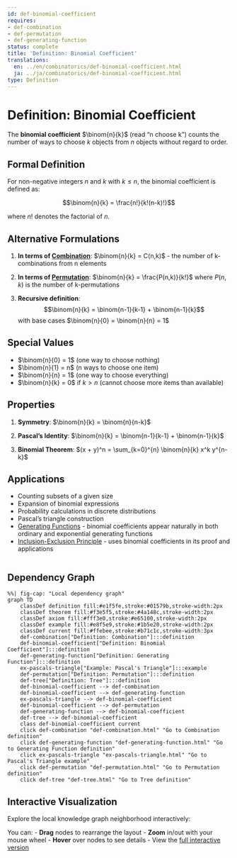```yaml
---
id: def-binomial-coefficient
requires:
- def-combination
- def-permutation
- def-generating-function
status: complete
title: 'Definition: Binomial Coefficient'
translations:
  en: ../en/combinatorics/def-binomial-coefficient.html
  ja: ../ja/combinatorics/def-binomial-coefficient.html
type: Definition
---
```


# Definition: Binomial Coefficient

The **binomial coefficient** $\binom{n}{k}$ (read "n choose k") counts the number of ways to choose $k$ objects from $n$ objects without regard to order.

## Formal Definition

For non-negative integers $n$ and $k$ with $k \leq n$, the binomial coefficient is defined as:

$$\binom{n}{k} = \frac{n!}{k!(n-k)!}$$

where $n!$ denotes the factorial of $n$.

## Alternative Formulations

1. **In terms of [Combination](def-combination.qmd)**: $\binom{n}{k} = C(n,k)$ - the number of k-combinations from n elements

2. **In terms of [Permutation](def-permutation.qmd)**: $\binom{n}{k} = \frac{P(n,k)}{k!}$ where $P(n,k)$ is the number of k-permutations

3. **Recursive definition**:
   $$\binom{n}{k} = \binom{n-1}{k-1} + \binom{n-1}{k}$$
   with base cases $\binom{n}{0} = \binom{n}{n} = 1$

## Special Values

- $\binom{n}{0} = 1$ (one way to choose nothing)
- $\binom{n}{1} = n$ (n ways to choose one item)
- $\binom{n}{n} = 1$ (one way to choose everything)
- $\binom{n}{k} = 0$ if $k > n$ (cannot choose more items than available)

## Properties

1. **Symmetry**: $\binom{n}{k} = \binom{n}{n-k}$

2. **Pascal's Identity**: $\binom{n}{k} = \binom{n-1}{k-1} + \binom{n-1}{k}$

3. **Binomial Theorem**: $(x + y)^n = \sum_{k=0}^{n} \binom{n}{k} x^k y^{n-k}$

## Applications

- Counting subsets of a given size
- Expansion of binomial expressions
- Probability calculations in discrete distributions
- Pascal's triangle construction
- [Generating Functions](def-generating-function.qmd) - binomial coefficients appear naturally in both ordinary and exponential generating functions
- [Inclusion-Exclusion Principle](thm-inclusion-exclusion.qmd) - uses binomial coefficients in its proof and applications

```mermaid
```

## Dependency Graph

```mermaid
%%| fig-cap: "Local dependency graph"
graph TD
    classDef definition fill:#e1f5fe,stroke:#01579b,stroke-width:2px
    classDef theorem fill:#f3e5f5,stroke:#4a148c,stroke-width:2px
    classDef axiom fill:#fff3e0,stroke:#e65100,stroke-width:2px
    classDef example fill:#e8f5e9,stroke:#1b5e20,stroke-width:2px
    classDef current fill:#ffebee,stroke:#b71c1c,stroke-width:3px
    def-combination["Definition: Combination"]:::definition
    def-binomial-coefficient["Definition: Binomial Coefficient"]:::definition
    def-generating-function["Definition: Generating Function"]:::definition
    ex-pascals-triangle["Example: Pascal's Triangle"]:::example
    def-permutation["Definition: Permutation"]:::definition
    def-tree["Definition: Tree"]:::definition
    def-binomial-coefficient --> def-combination
    def-binomial-coefficient --> def-generating-function
    ex-pascals-triangle --> def-binomial-coefficient
    def-binomial-coefficient --> def-permutation
    def-generating-function --> def-binomial-coefficient
    def-tree --> def-binomial-coefficient
    class def-binomial-coefficient current
    click def-combination "def-combination.html" "Go to Combination definition"
    click def-generating-function "def-generating-function.html" "Go to Generating Function definition"
    click ex-pascals-triangle "ex-pascals-triangle.html" "Go to Pascal's Triangle example"
    click def-permutation "def-permutation.html" "Go to Permutation definition"
    click def-tree "def-tree.html" "Go to Tree definition"
```

## Interactive Visualization

Explore the local knowledge graph neighborhood interactively:

::: {.graph-viz data-id="def-binomial-coefficient" data-width="700" data-height="500"}
:::

You can:
- **Drag** nodes to rearrange the layout
- **Zoom** in/out with your mouse wheel
- **Hover** over nodes to see details
- View the [full interactive version](../../output/interactive/def-binomial-coefficient.html){target="_blank"}
